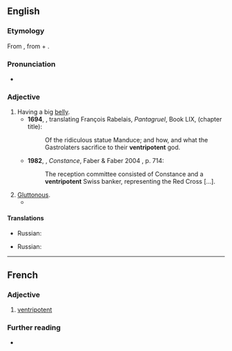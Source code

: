 ==English==
{{was wotd|2012|February|13}}

===Etymology===
From {{etyl|frm|en}} {{m|frm|ventripotent}}, from {{etyl|la|en}} {{m|la|venter||belly}} + {{m|la|potens||powerful}}.

===Pronunciation===
* {{a|UK}} {{IPA|/vɛnˈtɹɪpətənt/|lang=en}}

===Adjective===
{{en-adj}}

# Having a big [[belly]].
#* '''1694''', {{w|Thomas Urquhart}}, translating François Rabelais, ''Pantagruel'', Book LIX, (chapter title):
#*: Of the ridiculous statue Manduce; and how, and what the Gastrolaters sacrifice to their '''ventripotent''' {{transterm|ventripotent|lang=fr}} god.
#* '''1982''', {{w|Lawrence Durrell}}, ''Constance'', Faber & Faber 2004 {{qualifier|Avignon Quintet}}, p. 714:
#*: The reception committee consisted of Constance and a '''ventripotent''' Swiss banker, representing the Red Cross [...].
# [[gluttonous|Gluttonous]].
#* {{quote-book|lang=en|passage=I'm sure your being so '''ventripotent''' is useful in county fair competitions, George, but it's driving our bakery into the ground, so we're replacing you.
|year=2008
|author=A. C. Kemp
|pageurl=http://books.google.ca/books?id=cBPEtY2s5UEC&pg=PA198&dq=ventripotent+-%22their+ventripotent+God%22&hl=en&sa=X&ei=aNQ1T9KfHaOpiAKi84ycCg&redir_esc=y#v=onepage&q=ventripotent%20-%22their%20ventripotent%20God%22&f=false
|page=198
|title=The Perfect Insult for Every Occasion
|isbn=978-1-59869-327-0}}

====Translations====
{{trans-top|Having a big belly}}
* Russian: {{t+|ru|пузатый}}
{{trans-mid}}
{{trans-bottom}}

{{trans-top|Gluttonous}}
* Russian: {{t+|ru|прожо́рливый}}
{{trans-mid}}
{{trans-bottom}}

----

==French==

===Adjective===
{{fr-adj}}

# [[#English|ventripotent]]

===Further reading===
* {{R:TLFi}}